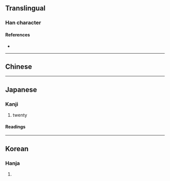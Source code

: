 {{also|〹|廿|廾}}
{{character info/new}}
==Translingual==

===Han character===
{{Han char|rn=1|rad=一|as=2|sn=3|four=44000|canj=JJ|ids=⿻十丨,⿻丨十}}

====References====
* {{Han ref|kx=0155.200|dkj=02698|dj=0353.010|hdz=10058.100|uh=5344|ud=21316|bh=A2CD|bd=41677}}

----

==Chinese==
{{zh-see|廿|v}}

{{cln|zh|numeral symbols|numerals}}

----

==Japanese==

===Kanji===
{{ja-kanji|grade=|rs=一02}}

# twenty

====Readings====
{{ja-readings
|goon=にゅう<にふ
|kanon=じゅう<じふ
|kun=にじゅう<にじふ
}}

----

==Korean==

===Hanja===
{{ko-hanja|hangeul=입|rv=ip|mr=ip}}

# {{스물|ko|sort=一02}}